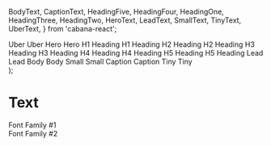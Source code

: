   BodyText,
  CaptionText,
  HeadingFive,
  HeadingFour,
  HeadingOne,
  HeadingThree,
  HeadingTwo,
  HeroText,
  LeadText,
  SmallText,
  TinyText,
  UberText,
} from 'cabana-react';
  <div>
    <UberText fontWeight="bold" fontFamily={fontFamily}>
      Uber
    </UberText>
    <UberText fontFamily={fontFamily}>Uber</UberText>
    <HeroText fontWeight="bold" fontFamily={fontFamily}>
      Hero
    </HeroText>
    <HeroText fontFamily={fontFamily}>Hero</HeroText>
    <HeadingOne fontWeight="bold" fontFamily={fontFamily}>
      H1 Heading
    </HeadingOne>
    <HeadingOne fontFamily={fontFamily}>H1 Heading</HeadingOne>
    <HeadingTwo fontWeight="bold" fontFamily={fontFamily}>
      H2 Heading
    </HeadingTwo>
    <HeadingTwo fontFamily={fontFamily}>H2 Heading</HeadingTwo>
    <HeadingThree fontWeight="bold" fontFamily={fontFamily}>
      H3 Heading
    </HeadingThree>
    <HeadingThree fontFamily={fontFamily}>H3 Heading</HeadingThree>
    <HeadingFour fontWeight="bold" fontFamily={fontFamily}>
      H4 Heading
    </HeadingFour>
    <HeadingFour fontFamily={fontFamily}>H4 Heading</HeadingFour>
    <HeadingFive fontWeight="bold" fontFamily={fontFamily}>
      H5 Heading
    </HeadingFive>
    <HeadingFive fontFamily={fontFamily}>H5 Heading</HeadingFive>
    <LeadText fontWeight="bold" fontFamily={fontFamily}>
      Lead
    </LeadText>
    <LeadText fontFamily={fontFamily}>Lead</LeadText>
    <BodyText fontWeight="bold" fontFamily={fontFamily}>
      Body
    </BodyText>
    <BodyText fontFamily={fontFamily}>Body</BodyText>
    <SmallText fontWeight="bold" fontFamily={fontFamily}>
      Small
    </SmallText>
    <SmallText fontFamily={fontFamily}>Small</SmallText>
    <CaptionText fontWeight="bold" fontFamily={fontFamily}>
      Caption
    </CaptionText>
    <CaptionText fontFamily={fontFamily}>Caption</CaptionText>
    <TinyText fontWeight="bold" fontFamily={fontFamily}>
      Tiny
    </TinyText>
    <TinyText fontFamily={fontFamily}>Tiny</TinyText>
  </div>
);

<a id="Text"></a>

# Text
<div style={{ display: 'flex', flexWrap: 'wrap' }}>
    <div>
        <HeadingOne color="secondary">
            Font Family #1
        </HeadingOne>
        <Content />
    </div>
    <div>
        <HeadingOne color="primary">Font Family #2</HeadingOne>
        <Content fontFamily="alt" />
    </div>
</div>
